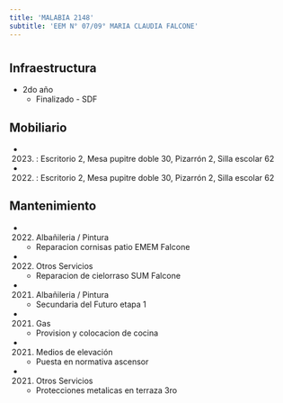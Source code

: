 ```yaml
---
title: 'MALABIA 2148'
subtitle: 'EEM N° 07/09° MARIA CLAUDIA FALCONE'
---
```


#
## Infraestructura

* 2do año 
    + Finalizado - SDF 


## Mobiliario

*  (2023) : Escritorio 2, Mesa pupitre doble 30, Pizarrón 2, Silla escolar 62 

*  (2022) : Escritorio 2, Mesa pupitre doble 30, Pizarrón 2, Silla escolar 62 





## Mantenimiento

*  (2022) Albañileria / Pintura 
    + Reparacion cornisas patio EMEM Falcone

*  (2022) Otros Servicios 
    + Reparacion de cielorraso SUM Falcone

*  (2021) Albañileria / Pintura 
    + Secundaria del Futuro etapa 1

*  (2021) Gas 
    + Provision y colocacion de cocina

*  (2021) Medios de elevación 
    + Puesta en normativa ascensor

*  (2021) Otros Servicios 
    + Protecciones metalicas en terraza 3ro








